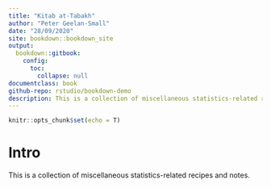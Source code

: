 ```yaml
---
title: "Kitab at-Tabakh"
author: "Peter Geelan-Small"
date: "28/09/2020"
site: bookdown::bookdown_site
output:
  bookdown::gitbook:
    config:
      toc:
        collapse: null
documentclass: book
github-repo: rstudio/bookdown-demo
description: This is a collection of miscellaneous statistics-related recipes and notes.
---
```




```r

knitr::opts_chunk$set(echo = T)

```


# Intro {-}

This is a collection of miscellaneous statistics-related recipes and notes.

